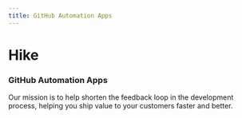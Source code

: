 ```yaml
---
title: GitHub Automation Apps
---
```


# Hike

### GitHub Automation Apps

Our mission is to help shorten the feedback loop in the development process, helping you ship value to your customers faster and better.
